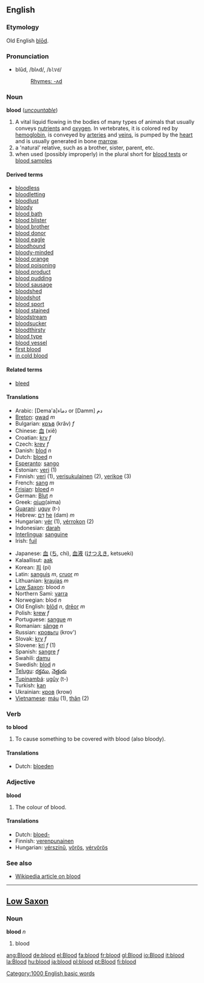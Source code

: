 ==English==

{{rank|forward|remember|fair|525|blood|copyright|4|late}}

===Etymology===
Old English [[blod#Old English|blōd]].

===Pronunciation===
*blŭd, /blʌd/, /<tt>blVd</tt>/
*:[[Rhymes:English:-ʌd|Rhymes: -ʌd]]

===Noun===
'''blood''' (''[[uncountable]]'')

# A vital liquid flowing in the bodies of many types of animals that usually conveys [[nutrient]]s and [[oxygen]].  In vertebrates, it is colored red by [[hemoglobin]], is conveyed by [[artery|arteries]] and [[vein]]s, is pumped by the [[heart]] and is usually generated in bone [[marrow]].
# a 'natural' relative, such as a brother, sister, parent, etc.  
# when used (possibly improperly) in the plural short for [[blood test]]s or [[blood sample]]s

====Derived terms====
*[[bloodless]]
*[[bloodletting]]
*[[bloodlust]]
*[[bloody]]
*[[blood bath]]
*[[blood blister]]
*[[blood brother]]
*[[blood donor]]
*[[blood eagle]]
*[[bloodhound]]
*[[bloody-minded]]
*[[blood orange]]
*[[blood poisoning]]
*[[blood product]]
*[[blood pudding]]
*[[blood sausage]]
*[[bloodshed]]
*[[bloodshot]]
*[[blood sport]]
*[[blood stained]]
*[[bloodstream]]
*[[bloodsucker]]
*[[bloodthirsty]]
*[[blood type]]
*[[blood vessel]]
*[[first blood]]
*[[in cold blood]]

====Related terms====
*[[bleed]]

====Translations====
{{top}}
*Arabic: [Dema'a]دماء or [Damm] دم
*[[Breton]]: [[gwad]] ''m''
*Bulgarian: [[кръв]] (krǎv) ''f''
*Chinese: [[血]] (xiě)
*Croatian: [[krv]] ''f''
*Czech: [[krev]] ''f''
*Danish: [[blod]] ''n''
*Dutch: [[bloed]] ''n''
*[[Esperanto]]: [[sango]]
*Estonian: [[veri#Estonian|veri]] (1)
*Finnish: [[veri#Finnish|veri]] (1), [[verisukulainen]] (2), [[verikoe]] (3)
*French: [[sang]] ''m''
*[[Frisian]]: [[bloed]] ''n''
*German: [[Blut]] ''n''
*Greek: [[αίμα]](aima)
*[[Guarani]]: [[uguy]] (t-)
*Hebrew: [[דם|דָּם]] [[:he:דם|he]] (dam) ''m''
*Hungarian: [[vér]] (1), [[vérrokon]] (2)
*Indonesian: [[darah]]
*[[Interlingua]]: [[sanguine]]
*Irish: [[fuil]]
{{mid}}
*Japanese: [[血]] ([[ち]], chi), [[血液]] ([[けつえき]], ketsueki)
*Kalaallisut: [[aak]]
*Korean: [[피]] (pi)
*Latin: [[sanguis]] ''m'', [[cruor]] ''m''
*Lithuanian: [[kraujas]] ''m''
*[[Low Saxon]]: blood ''n''
*Northern Sami: [[varra]]
*Norwegian: blod ''n''
*Old English: [[blod#Old English|blōd]] ''n'', [[dreor|drēor]] ''m''
*Polish: [[krew]] ''f''
*Portuguese: [[sangue]] ''m''
*Romanian: [[sânge]] ''n''
*Russian: [[кровь]][[:ru:кровь|ru]] (krov')
*Slovak: [[krv]] ''f''
*Slovene: [[kri]] ''f'' (1)
*Spanish: [[sangre]] ''f''
*Swahili: [[damu]]
*Swedish: [[blod]] ''n''
*[[Telugu]]: [[రక్తము]], [[నెత్తురు]]
*[[Tupinambá]]: [[ugûy]] (t-)
*Turkish: [[kan]]
*Ukrainian: [[кров#Ukrainian|кров]] (krow) {{f}}
*[[w:Vietnamese language|Vietnamese]]: [[máu]] (1), [[thân]] (2)
{{bottom}}

===Verb===
'''to blood'''

#To cause something to be covered with blood (also bloody).

====Translations====
*Dutch: [[bloeden]]

===Adjective===
'''blood'''

#The colour of blood. 

====Translations====
*Dutch: [[bloed-]]
*Finnish: [[verenpunainen]]
*Hungarian: [[vérszínû]], [[vörös]], [[vérvörös]]

===See also===
*[[w:blood|Wikipedia article on blood]]

----

==[[Low Saxon]]==
===Noun===
'''blood''' ''n''

#blood

[[Category:1000 English basic words]]
[[ang:Blood]]
[[de:blood]]
[[el:Blood]]
[[fa:blood]]
[[fr:blood]]
[[gl:Blood]]
[[io:Blood]]
[[it:blood]]
[[la:Blood]]
[[hu:blood]]
[[ja:blood]]
[[pl:blood]]
[[pt:Blood]]
[[fi:blood]]